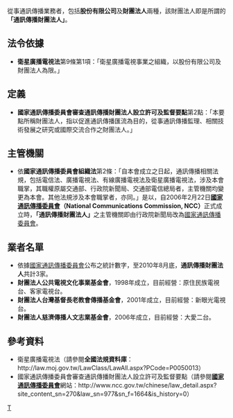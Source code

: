 {{Multiple issues|
{{unreferenced|time=2010-10-26T00:56:41+00:00}}
{{Orphan|time=2022-01-01T22:51:27+00:00}}
}}
從事通訊傳播業務者，包括'''股份有限公司'''及'''財團法人'''兩種，該財團法人即是所謂的'''「通訊傳播財團法人」'''。
== 法令依據 ==
*'''衛星廣播電視法'''第9條第1項：「衛星廣播電視事業之組織，以股份有限公司及財團法人為限。」
== 定義 ==
*'''國家通訊傳播委員會審查通訊傳播財團法人設立許可及監督要點'''第2點：「本要點所稱財團法人，指以促進通訊傳播匯流為目的，從事通訊傳播監理、相關技術發展之研究或國際交流合作之財團法人。」
== 主管機關 ==
*依'''國家通訊傳播委員會組織法'''第2條：「自本會成立之日起，通訊傳播相關法規，包括電信法、廣播電視法、有線廣播電視法及衛星廣播電視法，涉及本會職掌，其職權原屬交通部、行政院新聞局、交通部電信總局者，主管機關均變更為本會。其他法規涉及本會職掌者，亦同。」是以，自2006年2月22日'''[[國家通訊傳播委員會|國家通訊傳播委員會]]（National Communications Commission, NCC）'''正式成立時，'''「通訊傳播財團法人」'''之主管機關即由行政院新聞局改為[[國家通訊傳播委員會|國家通訊傳播委員會]]。
== 業者名單 ==
*依據[[國家通訊傳播委員會|國家通訊傳播委員會]]公布之統計數字，至2010年8月底，'''通訊傳播財團法人'''共計3家。
*'''財團法人公共電視文化事業基金會'''，1998年成立，目前經營：原住民族電視台、客家電視台。
*'''財團法人台灣基督長老教會傳播基金會'''，2001年成立，目前經營：新眼光電視台。
*'''財團法人慈濟傳播人文志業基金會'''，2006年成立，目前經營：大愛二台。
== 參考資料 ==
*衛星廣播電視法（請參閱'''全國法規資料庫'''：http://law.moj.gov.tw/LawClass/LawAll.aspx?PCode=P0050013）
*國家通訊傳播委員會審查通訊傳播財團法人設立許可及監督要點（請參閱'''[[國家通訊傳播委員會|國家通訊傳播委員會]]'''網站：http://www.ncc.gov.tw/chinese/law_detail.aspx?site_content_sn=270&law_sn=977&sn_f=1664&is_history=0）

[[category:通信|T]]